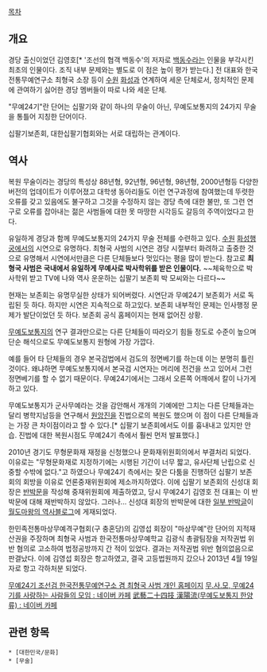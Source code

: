 [[목차]]

== 개요 ==
{{{#!html
<iframe width="600" height="338" src="http://www.youtube.com/embed/6j5m8bZfwcY" frameborder="0" allowfullscreen></iframe>}}}


{{{#!html
<iframe width="600" height="450" src="http://www.youtube.com/embed/mxV38MYzor4" frameborder="0" allowfullscreen></iframe>}}}


경당 출신이었던 김영호[* '조선의 협객 백동수'의 저자로 [[백동수]]라는 인물을 부각시킨 최초의 인물이다. 조직 내부 문제와는 별도로 이 점은 높이 평가 받는다.] 전 대표와 한국전통무예연구소 최형국 소장 등이 [[수원]] [[화성]]과 연계하여 세운 단체로서, 정치적인 문제에 관여하기 싫어한 경당 멤버들이 따로 나와 세운 단체.

"무예24기"란 단어는 십팔기와 같이 하나의 무술이 아닌, 무예도보통지의 24가지 무술을 통틀어 지칭한 단어이다.

십팔기보존회, 대한십팔기협회와는 서로 대립하는 관계이다.

== 역사 ==
복원 무술이라는 경당의 특성상 88년형, 92년형, 96년형, 98년형, 2000년형등 다양한 버전의 업데이트가 이루어졌고 대학생 동아리들도 이런 연구과정에 참여했는데 뚜렷한 오류를 갖고 있음에도 불구하고 그것을 수정하지 않는 경당 측에 대한 불만, 또 그런 연구로 오류를 잡아내는 젊은 사범들에 대한 못 마땅한 시각등도 갈등의 주역이었다고 한다.

유일하게 경당과 함께 무예도보통지의 24가지 무술 전체를 수련하고 있다. [[수원]] [[화성행궁]]에서의 시연으로 유명하다. 최형국 사범의 시연은 경당 시절부터 화려하고 출중한 것으로 유명해서 시연에서만큼은 다른 단체들보다 멋있다는 평을 많이 받는다. 참고로 '''최형국 사범은 국내에서 유일하게 무예사로 박사학위를 받은 인물이다.''' ~~체육학으로 박사학위 받고 TV에 나와 역사 운운하는 십팔기 보존회 박 모씨와는 다르다~~

현재는 보존회는 유명무실한 상태가 되어버렸다. 시연단과 무예24기 보존회가 서로 독립된 듯 하다. 하지만 시연은 지속적으로 하고있다. 보존회 내부적인 문제는 인사행정 문제가 발단이었던 듯 하다. 보존회 공식 홈페이지는 현재 없어진 상황.

[[무예도보통지]]의 연구 결과만으로는 다른 단체들이 따라오기 힘들 정도로 수준이 높으며 단순 해석으로도 무예도보통지 원형에 가장 가깝다. 

예를 들어 타 단체들의 경우 본국검법에서 검도의 정면베기를 하는데 이는 분명히 틀린 것이다. 왜냐하면 무예도보통지에서 본국검 시연자는 머리에 전건을 쓰고 있어서 그런 정면베기를 할 수 없기 때문이다. 무예24기에서는 그래서 오른쪽 어깨에서 칼이 나가게 하고 있다. 

무예도보통지가 군사무예라는 것을 감안해서 개개의 기예에만 그치는 다른 단체들과는 달리 병학지남등을 연구해서 [[원앙진]]을 진법으로의 복원도 했으며 이 점이 다른 단체들과는 가장 큰 차이점이라고 할 수 있다.[* 십팔기 보존회에서도 이를 흉내내고 있지만 안습. 진법에 대한 복원시점도 무예24기 측에서 훨씬 먼저 발표했다.]

2010년 경기도 무형문화재 재정을 신청했으나 문화재위원회의에서 부결처리 되었다. 이유로는 "무형문화재로 지정하기에는 시행된 기간이 너무 짧고, 유사단체 난립으로 신중할 수밖에 없다."고 하였으나 무예24기 측에서는 잦은 다툼을 진행하던 십팔기 보존회의 회방을 이유로 언론중재위원회에 제소까지하였다. 이에 십팔기 보존회의 신성대 회장은 [http://blog.naver.com/parkchan02/20104151708/ 반박문]을 작성해 중재위원회에 제출하였고, 당시 무예24기 김영호 전 대표는 이 반박문에 대해 재반박하지 않았다.
그러나... 신성대 회장의 반박문에 대한 [http://blog.naver.com/ichigeki1028/40105318825 일부 반박글]이 [http://blog.naver.com/ichigeki1028/ 월도마왕의 역사블로그]에 게재되었다.

한민족전통마상무예격구협회(구 충혼당)의 김영섭 회장이 "마상무예"란 단어의 지적재산권을 주장하며 최형국 사범과 한국전통마상무예학교 김광식 총괄팀장을 저작권법 위반 혐의로 고소하여 법정공방까지 간 적이 있었다. 결과는 저작권법 위반 혐의없음으로 판결났다. 이에 김영섭 회장은 항고하였고, 결국 고등법원까지 갔으나 2013년 4월 19일자로 항고 각하처분 되었다.
 
[http://www.muye24ki.com/ 무예24기 조선검 한국전통무예연구소 겸 최형국 사범 개인 홈페이지]
[http://cafe.naver.com/muye24ki 무.사.모, 무예24기를 사랑하는 사람들의 모임 : 네이버 카페]
[http://cafe.naver.com/seoulmuye24ki 武藝二十四技 漢陽流(무예도보통지 한양류) : 네이버 카페]

== 관련 항목 ==
 * [대한민국/문화]
 * [무술]
